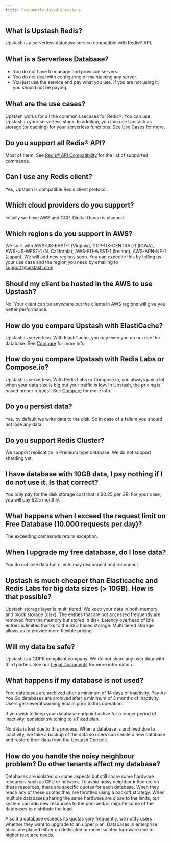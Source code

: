 ```yaml
---
title: Frequently Asked Questions
---
```


## What is Upstash Redis?

Upstash is a serverless database service compatible with Redis® API.

## What is a Serverless Database?

- You do not have to manage and provision servers.
- You do not deal with configuring or maintaining any server.
- You just use the service and pay what you use. If you are not using it, you should not be paying.

## What are the use cases?

Upstash works for all the common usecases for Redis®. You can use Upstash in your serverless stack. In addition, you can use Upstash as storage (or caching) for your serverless functions. See [Use Cases](/redis/overall/usecases) for more.

## Do you support all Redis® API?

Most of them. See [Redis® API Compatibility](/redis/overall/rediscompatibility) for the list of supported commands.

## Can I use any Redis client?

Yes, Upstash is compatible Redis client protocol.

## Which cloud providers do you support?

Initially we have AWS and GCP. Digital Ocean is planned.

## Which regions do you support in AWS?

We start with AWS-US-EAST-1 (Virginia), GCP-US-CENTRAL-1 (IOWA), AWS-US-WEST-1 (N. California), AWS-EU-WEST-1 (Ireland), AWS-APN-NE-1 (Japan). We will add new regions soon. You can expedite this by telling us your use case and the region you need by emailing to [support@upstash.com](mailto:support@upstash.com)

## Should my client be hosted in the AWS to use Upstash?

No. Your client can be anywhere but the clients in AWS regions will give you better performance.

## How do you compare Upstash with ElastiCache?

Upstash is serverless. With ElastiCache, you pay even you do not use the database. See [Compare](/redis/overall/compare) for more info.

## How do you compare Upstash with Redis Labs or Compose.io?

Upstash is serverless. With Redis Labs or Compose.io, you always pay a lot when your data size is big but your traffic is low. In Upstash, the pricing is based on per request. See [Compare](/redis/overall/compare) for more info.

## Do you persist data?

Yes, by default we write data to the disk. So in case of a failure you should not lose any data.

## Do you support Redis Cluster?

We support replication in Premium type database. We do not support sharding yet.

## I have database with 10GB data, I pay nothing if I do not use it. Is that correct?

You only pay for the disk storage cost that is \$0.25 per GB. For your case, you will pay \$2.5 monthly.

## What happens when I exceed the request limit on Free Database (10.000 requests per day)?

The exceeding commands return exception.

## When I upgrade my free database, do I lose data?

You do not lose data but clients may disconnect and reconnect.

## Upstash is much cheaper than Elasticache and Redis Labs for big data sizes (> 10GB). How is that possible?

Upstash storage layer is multi tiered. We keep your data in both memory and block storage (disk). The entries that are not accessed frequently are removed from the memory but stored in disk. Latency overhead of idle entries is limited thanks to the SSD based storage. Multi tiered storage allows us to provide more flexible pricing.

## Will my data be safe?

Upstash is a GDPR compliant company. We do not share any user data with third parties. See our [Legal Documents](/common/help/legal) for more information.

## What happens if my database is not used?

Free databases are archived after a minimum of 14 days of inactivity. Pay As You Go databases are archived after a minimum of 3 months of inactivity. Users get several warning emails prior to this operation.

If you wish to keep your database endpoint active for a longer period of inactivity, consider switching to a Fixed plan.

<Note>
  No data is lost due to this process. When a database is archived due to inactivity, we take a backup of the data so users can create a new database and restore their data from the Upstash Console.
</Note>

## How do you handle the noisy neighbour problem? Do other tenants affect my database?

Databases are isolated on some aspects but still share some hardware resources such as CPU or network. To avoid noisy neighbor influence on these resources, there are specific quotas for each database. When they reach any of these quotas they are throttled using a backoff strategy. When multiple databases sharing the same hardware are close to the limits, our system can add new resources to the pool and/or migrate some of the databases to distribute the load.

Also if a database exceeds its quotas very frequently, we notify users whether they want to upgrade to an upper plan. Databases in enterprise plans are placed either on dedicated or more isolated hardware due to higher resource needs.
